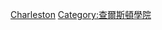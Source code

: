 {{commons category|Alumni of College of Charleston}}

[[Category:南卡羅來納州各大學校友|Charleston]]
[[Category:查爾斯頓學院|Category:查爾斯頓學院]]